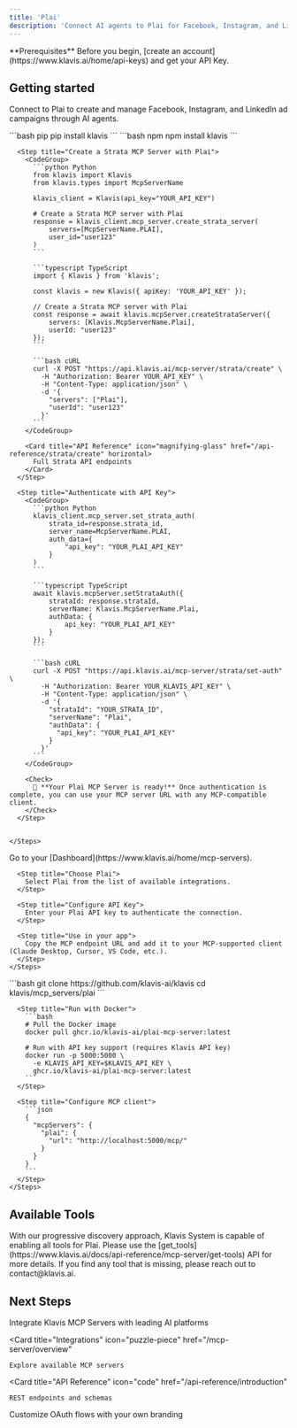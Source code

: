 ```yaml
---
title: 'Plai'
description: 'Connect AI agents to Plai for Facebook, Instagram, and LinkedIn advertising'
---
```


<Info>
  **Prerequisites**
  Before you begin, [create an account](https://www.klavis.ai/home/api-keys) and get your API Key.
</Info>

## Getting started

Connect to Plai to create and manage Facebook, Instagram, and LinkedIn ad campaigns through AI agents.

<Tabs>
  <Tab title="API">
    <Steps>
      <Step title="Install the SDKs (optional)">
        <CodeGroup>
          ```bash pip
          pip install klavis
          ```
          ```bash npm
          npm install klavis
          ```
        </CodeGroup>
      </Step>
      
      <Step title="Create a Strata MCP Server with Plai">
        <CodeGroup>
          ```python Python
          from klavis import Klavis
          from klavis.types import McpServerName
          
          klavis_client = Klavis(api_key="YOUR_API_KEY")
          
          # Create a Strata MCP server with Plai
          response = klavis_client.mcp_server.create_strata_server(
              servers=[McpServerName.PLAI],
              user_id="user123"
          )
          ```
          
          ```typescript TypeScript
          import { Klavis } from 'klavis';
          
          const klavis = new Klavis({ apiKey: 'YOUR_API_KEY' });
          
          // Create a Strata MCP server with Plai
          const response = await klavis.mcpServer.createStrataServer({
              servers: [Klavis.McpServerName.Plai],
              userId: "user123"
          });
          ```
          
          ```bash cURL
          curl -X POST "https://api.klavis.ai/mcp-server/strata/create" \
            -H "Authorization: Bearer YOUR_API_KEY" \
            -H "Content-Type: application/json" \
            -d '{
              "servers": ["Plai"],
              "userId": "user123"
            }'
          ```
        </CodeGroup>

        <Card title="API Reference" icon="magnifying-glass" href="/api-reference/strata/create" horizontal>
          Full Strata API endpoints
        </Card>
      </Step>
      
      <Step title="Authenticate with API Key">
        <CodeGroup>
          ```python Python
          klavis_client.mcp_server.set_strata_auth(
              strata_id=response.strata_id,
              server_name=McpServerName.PLAI,
              auth_data={
                  "api_key": "YOUR_PLAI_API_KEY"
              }
          )
          ```
          
          ```typescript TypeScript
          await klavis.mcpServer.setStrataAuth({
              strataId: response.strataId,
              serverName: Klavis.McpServerName.Plai,
              authData: {
                  api_key: "YOUR_PLAI_API_KEY"
              }
          });
          ```
          
          ```bash cURL
          curl -X POST "https://api.klavis.ai/mcp-server/strata/set-auth" \
            -H "Authorization: Bearer YOUR_KLAVIS_API_KEY" \
            -H "Content-Type: application/json" \
            -d '{
              "strataId": "YOUR_STRATA_ID",
              "serverName": "Plai",
              "authData": {
                "api_key": "YOUR_PLAI_API_KEY"
              }
            }'
          ```
        </CodeGroup>
        
        <Check>
          🎉 **Your Plai MCP Server is ready!** Once authentication is complete, you can use your MCP server URL with any MCP-compatible client.
        </Check>
      </Step>
      

    </Steps>
  </Tab>
  
  <Tab title="UI">
    <Steps>
      <Step title="Open Dashboard">
        Go to your [Dashboard](https://www.klavis.ai/home/mcp-servers).
      </Step>
      
      <Step title="Choose Plai">
        Select Plai from the list of available integrations.
      </Step>
      
      <Step title="Configure API Key">
        Enter your Plai API key to authenticate the connection.
      </Step>
      
      <Step title="Use in your app">
        Copy the MCP endpoint URL and add it to your MCP-supported client (Claude Desktop, Cursor, VS Code, etc.).
      </Step>
    </Steps>
  </Tab>
  
  <Tab title="Open Source">
    <Steps>
      <Step title="Clone repository (for developers to build from source)">
        ```bash
        git clone https://github.com/klavis-ai/klavis
        cd klavis/mcp_servers/plai
        ```
      </Step>
      
      <Step title="Run with Docker">
        ```bash
        # Pull the Docker image
        docker pull ghcr.io/klavis-ai/plai-mcp-server:latest
        
        # Run with API key support (requires Klavis API key)
        docker run -p 5000:5000 \
          -e KLAVIS_API_KEY=$KLAVIS_API_KEY \
          ghcr.io/klavis-ai/plai-mcp-server:latest
        ```
      </Step>
      
      <Step title="Configure MCP client">
        ```json
        {
          "mcpServers": {
            "plai": {
              "url": "http://localhost:5000/mcp/"
            }
          }
        }
        ```
      </Step>
    </Steps>
  </Tab>
</Tabs>

## Available Tools

<Tip>
With our progressive discovery approach, Klavis System is capable of enabling all tools for Plai. Please use the [get_tools](https://www.klavis.ai/docs/api-reference/mcp-server/get-tools) API for more details. If you find any tool that is missing, please reach out to contact@klavis.ai.
</Tip>

## Next Steps

<CardGroup>
  <Card
    title="AI Platform Integrations"
    icon="robot"
    href="/ai-platform-integration/overview"
  >
    Integrate Klavis MCP Servers with leading AI platforms
  </Card>
  
  <Card
    title="Integrations"
    icon="puzzle-piece"
    href="/mcp-server/overview"
  >
    Explore available MCP servers
  </Card>
  
  <Card
    title="API Reference"
    icon="code"
    href="/api-reference/introduction"
  >
    REST endpoints and schemas
  </Card>
    <Card
    title="White-label Authentication"
    icon="palette"
    href="/auth/white-label"
  >
    Customize OAuth flows with your own branding
  </Card>
</CardGroup>